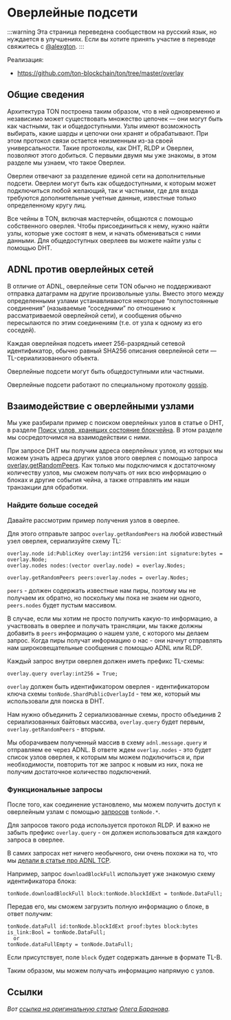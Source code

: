# Оверлейные подсети

:::warning
Эта страница переведена сообществом на русский язык, но нуждается в улучшениях. Если вы хотите принять участие в переводе свяжитесь с [@alexgton](https://t.me/alexgton).
:::

Реализация:

- https://github.com/ton-blockchain/ton/tree/master/overlay

## Общие сведения

Архитектура TON построена таким образом, что в ней одновременно и независимо может существовать множество цепочек — они могут быть как частными, так и общедоступными.
Узлы имеют возможность выбирать, какие шарды и цепочки они хранят и обрабатывают.
При этом протокол связи остается неизменным из-за своей универсальности. Такие протоколы, как DHT, RLDP и Оверлеи, позволяют этого добиться.
С первыми двумя мы уже знакомы, в этом разделе мы узнаем, что такое Оверлеи.

Оверлеи отвечают за разделение единой сети на дополнительные подсети. Оверлеи могут быть как общедоступными, к которым может подключиться любой желающий, так и частными, где для входа требуются дополнительные учетные данные, известные только определенному кругу лиц.

Все чейны в TON, включая мастерчейн, общаются с помощью собственного оверлея.
Чтобы присоединиться к нему, нужно найти узлы, которые уже состоят в нем, и начать обмениваться с ними данными.
Для общедоступных оверлеев вы можете найти узлы с помощью DHT.

## ADNL против оверлейных сетей

В отличие от ADNL, оверлейные сети TON обычно не поддерживают
отправка датаграмм на другие произвольные узлы. Вместо этого между определенными узлами устанавливаются некоторые “полупостоянные
соединения” (называемые “соседними” по отношению к
рассматриваемой оверлейной сети), и сообщения обычно пересылаются
по этим соединениям (т.е. от узла к одному из его соседей).

Каждая оверлейная подсеть имеет 256-разрядный сетевой идентификатор, обычно равный SHA256 описания оверлейной сети — TL-сериализованного объекта.

Оверлейные подсети могут быть общедоступными или частными.

Оверлейные подсети работают по специальному протоколу [gossip](https://ru.wikipedia.org/wiki/Gossip_\\(%D0%Bf%D1%80%D0%Be%D1%82%D0%Be%D0%Ba%D0%Be%D0%Bb\\)).

## Взаимодействие с оверлейными узлами

Мы уже разбирали пример с поиском оверлейных узлов в статье о DHT,
в разделе [Поиск узлов, хранящих состояние блокчейна](/v3/documentation/network/protocols/dht/deep-dive#search-for-nodes-that-store-the-state-of-the-blockchain).
В этом разделе мы сосредоточимся на взаимодействии с ними.

При запросе DHT мы получим адреса оверлейных узлов, из которых мы можем узнать адреса других узлов этого оверлея с помощью запроса [overlay.getRandomPeers](https://github.com/ton-blockchain/ton/blob/ad736c6bc3c06ad54dc6e40d62acbaf5dae41584/tl/generate/scheme/ton_api.tl#L237).
Как только мы подключимся к достаточному количеству узлов, мы сможем получать от них всю информацию о блоках и другие события чейна, а также отправлять им наши транзакции для обработки.

### Найдите больше соседей

Давайте рассмотрим пример получения узлов в оверлее.

Для этого отправьте запрос `overlay.getRandomPeers` на любой известный узел оверлея, сериализуйте схему TL:

```tlb
overlay.node id:PublicKey overlay:int256 version:int signature:bytes = overlay.Node;
overlay.nodes nodes:(vector overlay.node) = overlay.Nodes;

overlay.getRandomPeers peers:overlay.nodes = overlay.Nodes;
```

`peers` - должен содержать известные нам пиры, поэтому мы не получаем их обратно, но поскольку мы пока не знаем ни одного, `peers.nodes` будет пустым массивом.

В случае, если мы хотим не просто получить какую-то информацию, а участвовать в оверлее и получать трансляции, мы также должны добавить в `peers` информацию о нашем узле, с которого мы делаем запрос.
Когда пиры получат информацию о нас - они начнут отправлять нам широковещательные сообщения с помощью ADNL или RLDP.

Каждый запрос внутри оверлея должен иметь префикс TL-схемы:

```tlb
overlay.query overlay:int256 = True;
```

`overlay` должен быть идентификатором оверлея - идентификатором ключа схемы `tonNode.ShardPublicOverlayId` - тем же, который мы использовали для поиска в DHT.

Нам нужно объединить 2 сериализованные схемы, просто объединив 2 сериализованных байтовых массива, `overlay.query` будет первым, `overlay.getRandomPeers` - вторым.

Мы оборачиваем полученный массив в схему `adnl.message.query` и отправляем ее через ADNL. В ответе ждем `overlay.nodes` - это будет список узлов оверлея, к которым мы можем подключиться и, при необходимости, повторить тот же запрос к новым из них, пока не получим достаточное количество подключений.

### Функциональные запросы

После того, как соединение установлено, мы можем получить доступ к оверлейным узлам с помощью [запросов](https://github.com/ton-blockchain/ton/blob/ad736c6bc3c06ad54dc6e40d62acbaf5dae41584/tl/generate/scheme/ton_api.tl#L413) `tonNode.*`.

Для запросов такого рода используется протокол RLDP. И важно не забыть префикс `overlay.query` - он должен использоваться для каждого запроса в оверлее.

В самих запросах нет ничего необычного, они очень похожи на то, что мы [делали в статье про ADNL TCP](/v3/documentation/network/protocols/adnl/tcp#getmasterchaininfo).

Например, запрос `downloadBlockFull` использует уже знакомую схему идентификатора блока:

```tlb
tonNode.downloadBlockFull block:tonNode.blockIdExt = tonNode.DataFull;
```

Передав его, мы сможем загрузить полную информацию о блоке, в ответ получим:

```tlb
tonNode.dataFull id:tonNode.blockIdExt proof:bytes block:bytes is_link:Bool = tonNode.DataFull;
  or
tonNode.dataFullEmpty = tonNode.DataFull;
```

Если присутствует, поле `block` будет содержать данные в формате TL-B.

Таким образом, мы можем получать информацию напрямую с узлов.

## Ссылки

*Вот [ссылка на оригинальную статью](https://github.com/xssnick/ton-deep-doc/blob/master/Overlay-Network.md) [Олега Баранова](https://github.com/xssnick).*

